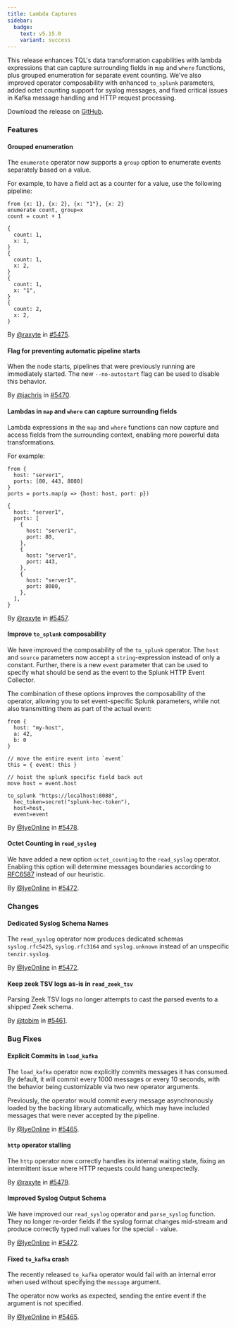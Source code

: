 ```yaml
---
title: Lambda Captures
sidebar:
  badge:
    text: v5.15.0
    variant: success
---
```


This release enhances TQL's data transformation capabilities with lambda expressions that can capture surrounding fields in `map` and `where` functions, plus grouped enumeration for separate event counting. We've also improved operator composability with enhanced `to_splunk` parameters, added octet counting support for syslog messages, and fixed critical issues in Kafka message handling and HTTP request processing.

Download the release on [GitHub](https://github.com/tenzir/tenzir/releases/tag/v5.15.0).

### Features

#### Grouped enumeration

The `enumerate` operator now supports a `group` option to enumerate events
separately based on a value.

For example, to have a field act as a counter for a value, use the following
pipeline:

```tql
from {x: 1}, {x: 2}, {x: "1"}, {x: 2}
enumerate count, group=x
count = count + 1
```

```tql
{
  count: 1,
  x: 1,
}
{
  count: 1,
  x: 2,
}
{
  count: 1,
  x: "1",
}
{
  count: 2,
  x: 2,
}
```

By [@raxyte](https://github.com/raxyte) in [#5475](https://github.com/tenzir/tenzir/pull/5475).

#### Flag for preventing automatic pipeline starts

When the node starts, pipelines that were previously running are immediately
started. The new `--no-autostart` flag can be used to disable this behavior.

By [@jachris](https://github.com/jachris) in [#5470](https://github.com/tenzir/tenzir/pull/5470).

#### Lambdas in `map` and `where` can capture surrounding fields

Lambda expressions in the `map` and `where` functions can now capture and access fields from
the surrounding context, enabling more powerful data transformations.

For example:

```tql
from {
  host: "server1",
  ports: [80, 443, 8080]
}
ports = ports.map(p => {host: host, port: p})
```

```tql
{
  host: "server1",
  ports: [
    {
      host: "server1",
      port: 80,
    },
    {
      host: "server1",
      port: 443,
    },
    {
      host: "server1",
      port: 8080,
    },
  ],
}
```

By [@raxyte](https://github.com/raxyte) in [#5457](https://github.com/tenzir/tenzir/pull/5457).

#### Improve `to_splunk` composability

We have improved the composability of the `to_splunk` operator. The `host` and
`source` parameters now accept a `string`-expression instead of only a constant.
Further, there is a new `event` parameter that can be used to specify what should
be send as the event to the Splunk HTTP Event Collector.

The combination of these options improves the composability of the operator,
allowing you to set event-specific Splunk parameters, while not also transmitting
them as part of the actual event:

```tql
from {
  host: "my-host",
  a: 42,
  b: 0
}

// move the entire event into `event`
this = { event: this }

// hoist the splunk specific field back out
move host = event.host

to_splunk "https://localhost:8088",
  hec_token=secret("splunk-hec-token"),
  host=host,
  event=event
```

By [@IyeOnline](https://github.com/IyeOnline) in [#5478](https://github.com/tenzir/tenzir/pull/5478).

#### Octet Counting in `read_syslog`

We have added a new option `octet_counting` to the `read_syslog` operator.
Enabling this option will determine messages boundaries according to [RFC6587](https://datatracker.ietf.org/doc/html/rfc6587#section-3.4.1)
instead of our heuristic.

By [@IyeOnline](https://github.com/IyeOnline) in [#5472](https://github.com/tenzir/tenzir/pull/5472).

### Changes

#### Dedicated Syslog Schema Names

The `read_syslog` operator now produces dedicated schemas `syslog.rfc5425`,
`syslog.rfc3164` and `syslog.unknown` instead of an unspecific `tenzir.syslog`.

By [@IyeOnline](https://github.com/IyeOnline) in [#5472](https://github.com/tenzir/tenzir/pull/5472).

#### Keep zeek TSV logs as-is in `read_zeek_tsv`

Parsing Zeek TSV logs no longer attempts to cast the parsed events to a shipped Zeek schema.

By [@tobim](https://github.com/tobim) in [#5461](https://github.com/tenzir/tenzir/pull/5461).

### Bug Fixes

#### Explicit Commits in `load_kafka`

The `load_kafka` operator now explicitly commits messages it has consumed.
By default, it will commit every 1000 messages or every 10 seconds, with the
behavior being customizable via two new operator arguments.

Previously, the operator would commit every message asynchronously loaded by the
backing library automatically, which may have included messages that were never
accepted by the pipeline.

By [@IyeOnline](https://github.com/IyeOnline) in [#5465](https://github.com/tenzir/tenzir/pull/5465).

#### `http` operator stalling

The `http` operator now correctly handles its internal waiting state, fixing an
intermittent issue where HTTP requests could hang unexpectedly.

By [@raxyte](https://github.com/raxyte) in [#5479](https://github.com/tenzir/tenzir/pull/5479).

#### Improved Syslog Output Schema

We have improved our `read_syslog` operator and `parse_syslog`
function. They no longer re-order fields if the syslog format
changes mid-stream and produce correctly typed null values for
the special `-` value.

By [@IyeOnline](https://github.com/IyeOnline) in [#5472](https://github.com/tenzir/tenzir/pull/5472).

#### Fixed `to_kafka` crash

The recently released `to_kafka` operator would fail with an internal error
when used without specifying the `message` argument.

The operator now works as expected, sending the entire event if the argument
is not specified.

By [@IyeOnline](https://github.com/IyeOnline) in [#5465](https://github.com/tenzir/tenzir/pull/5465).
